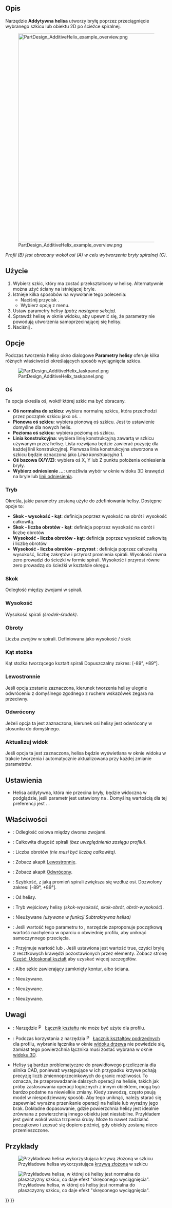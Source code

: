 <languages/>

{{Docnav/pl
|[[PartDesign_AdditivePipe/pl|Uzupełnianie wyciągnięciem wzdłuż ścieżki]]
|[[PartDesign_AdditiveBox/pl|Addytywny prostopadłościan]]
|[[PartDesign_Workbench/pl|środowisko pracy Projekt Części]]
|IconL=PartDesign_AdditivePipe.svg
|IconR=PartDesign_AdditiveBox.svg
|IconC=Workbench_PartDesign.svg
}}

{{GuiCommand/pl
|Name=PartDesign AdditiveHelix
|Name/pl=Projekt Części: Addytywna helisa
|MenuLocation=Projekt Części → Utwórz cechę przez dodanie → Addytywna helisa
|Workbenches=[[PartDesign_Workbench/pl|Projekt Części]]
|Version=0.19
|SeeAlso=[[PartDesign_SubtractiveHelix/pl|Komponent bryła pierwotna do odjęcia]]
}}

<span id="Description"></span>
==Opis==

Narzędzie '''Addytywna helisa''' utworzy bryłę poprzez przeciągnięcie wybranego szkicu lub obiektu 2D po ścieżce spiralnej.

[[File:PartDesign_AdditiveHelix_example_overview.png|none|650px]]

''Profil (B) jest obracany wokół osi (A) w celu wytworzenia bryły spiralnej (C)''.

<span id="Usage"></span>
==Użycie==

# Wybierz szkic, który ma zostać przekształcony w helisę. Alternatywnie można użyć ściany na istniejącej bryle.
# Istnieje kilka sposobów na wywołanie tego polecenia:
#* Naciśnij przycisk {{Button|[[Image:PartDesign_AdditiveHelix.svg|16px]] [[PartDesign_AdditiveHelix/pl|Addytywna helisa]]}}.
#* Wybierz opcję {{MenuCommand|Projekt Części → Utwórz cechę przez dodanie → [[Image:PartDesign_AdditiveHelix.svg|16px]] Addytywna helisa}} z menu.
# Ustaw parametry helisy ''(patrz następna sekcja)''.
# Sprawdź helisę w oknie widoku, aby upewnić się, że parametry nie powodują utworzenia samoprzecinającej się helisy.
# Naciśnij {{Button|OK}}.

<span id="Options"></span>
==Opcje==

Podczas tworzenia helisy okno dialogowe '''Parametry helisy''' oferuje kilka różnych właściwości określających sposób wyciągnięcia szkicu.

[[File:PartDesign_AdditiveHelix_taskpanel.png|frame|left]]

<span id="Axis"></span>
===Oś===

Ta opcja określa oś, wokół której szkic ma być obracany.
* '''Oś normalna do szkicu''': wybiera normalną szkicu, która przechodzi przez początek szkicu jako oś. {{Version/pl|0.20}}.
* '''Pionowa oś szkicu''': wybiera pionową oś szkicu. Jest to ustawienie domyślne dla nowych helis.
* '''Pozioma oś szkicu''': wybiera poziomą oś szkicu.
* '''Linia konstrukcyjna''': wybiera linię konstrukcyjną zawartą w szkicu używanym przez helisę. Lista rozwijana będzie zawierać pozycję dla każdej linii konstrukcyjnej. Pierwsza linia konstrukcyjna utworzona w szkicu będzie oznaczona jako ''Linia konstrukcyjna 1''.
* '''Oś bazowa (X/Y/Z)''': wybiera oś X, Y lub Z punktu położenia odniesienia bryły.
* '''Wybierz odniesienie ...''': umożliwia wybór w oknie widoku 3D krawędzi na bryle lub [[PartDesign_Line/pl|linii odniesienia]].

<span id="Mode"></span>
===Tryb===

Określa, jakie parametry zostaną użyte do zdefiniowania helisy. Dostępne opcje to:
* '''Skok - wysokość - kąt''': definicja poprzez wysokość na obrót i wysokość całkowitą.
* '''Skok - liczba obrotów - kąt''': definicja poprzez wysokość na obrót i liczbę obrotów
* '''Wysokość - liczba obrotów - kąt''': definicja poprzez wysokość całkowitą i liczbę obrotów
* '''Wysokość - liczba obrotów - przyrost''' {{Version/pl|0.20}}: definicja poprzez całkowitą wysokość, liczbę zakrętów i przyrost promienia spirali. Wysokość równa zero prowadzi do ścieżki w formie spirali. Wysokość i przyrost równe zero prowadzą do ścieżki w kształcie okręgu.

<span id="Pitch"></span>
===Skok===

Odległość między zwojami w spirali.

<span id="Height"></span>
===Wysokość===

Wysokość spirali ''(środek-środek)''.

<span id="Turns"></span>
===Obroty===

Liczba zwojów w spirali. Definiowana jako wysokość / skok

<span id="Cone_Angle"></span>
===Kąt stożka===

Kąt stożka tworzącego kształt spirali Dopuszczalny zakres: [-89°, +89°].

<span id="Left_handed"></span>
===Lewostronnie===

Jeśli opcja zostanie zaznaczona, kierunek tworzenia helisy ulegnie odwróceniu z domyślnego zgodnego z ruchem wskazówek zegara na przeciwny.

<span id="Reversed"></span>
===Odwrócony===

Jeżeli opcja ta jest zaznaczona, kierunek osi helisy jest odwrócony w stosunku do domyślnego.

<span id="Update_view"></span>
===Aktualizuj widok===

Jeśli opcja ta jest zaznaczona, helisa będzie wyświetlana w oknie widoku w trakcie tworzenia i automatycznie aktualizowana przy każdej zmianie parametrów.

<span id="Preferences"></span>
==Ustawienia==

* Helisa addytywna, która nie przecina bryły, będzie widoczna w podglądzie, jeśli parametr {{MenuCommand|Przybory → Edycja parameterów... → BaseApp → Preferencje → Mod → PartDesign → AdditiveHelixPreview}} jest ustawiony na {{TRUE/pl}}. Domyślną wartością dla tej preferencji jest {{FALSE/pl}}. {{Version/pl|0.20}}.

<span id="Properties"></span>
==Właściwości==

* {{PropertyData|Skok}}: Odległość osiowa między dwoma zwojami.
* {{PropertyData|Wysokość}}: Całkowita długość spirali ''(bez uwzględnienia zasięgu profilu)''.
* {{PropertyData|Obroty}}: Liczba obrotów ''(nie musi być liczbą całkowitą)''.
* {{PropertyData|Lewostronnie}}: Zobacz akapit [[#Lewostronnie|Lewostronnie]].
* {{PropertyData|Odwrócony}}: Zobacz akapit [[#Odwrócony|Odwrócony]].
* {{PropertyData|Kąt}}: Szybkość, z jaką promień spirali zwiększa się wzdłuż osi. Dozwolony zakres: [-89°, +89°].
* {{PropertyData|Oś odniesienia}}: Oś helisy.
* {{PropertyData|Tryb}}: Tryb wejściowy helisy ''(skok-wysokość, skok-obrót, obrót-wysokość)''.
* {{PropertyData|Zewnętrzny}}: Nieużywane ''(używane w funkcji Subtraktywna helisa)''
* {{PropertyData|Został edytowany}}: Jeśli wartość tego parametru to {{false/pl}}, narzędzie zaproponuje początkową wartość nachylenia w oparciu o obwiednię profilu, aby uniknąć samoczynnego przecięcia.
* {{PropertyData|Ulepsz}}: Przyjmuje wartość {{true/pl}} lub {{false/pl}}. Jeśli ustawiona jest wartość true, czyści bryłę z resztkowych krawędzi pozostawionych przez elementy. Zobacz stronę [[Part_RefineShape/pl|Część: Udoskonal kształt]] aby uzyskać więcej szczegółów.
* {{PropertyData|Profil}}: Albo szkic zawierający zamknięty kontur, albo ściana.
* {{PropertyData|Płaszczyzna środkowa}}: Nieużywane.
* {{PropertyData|Aż do ściany}}: Nieużywane.
* {{PropertyData|Zezwalaj na wiele ścian}}: Nieużywane.

<span id="Notes"></span>
==Uwagi==

* {{VersionMinus/pl|0.21}}: Narzędzie [[File:PartDesign_ShapeBinder.svg|16px]] [[PartDesign_ShapeBinder/pl|Łącznik kształtu]] nie może być użyte dla profilu.
* {{VersionMinus/pl|0.21}}: Podczas korzystania z narzędzia [[File:PartDesign_SubShapeBinder.svg|16px]] [[PartDesign_SubShapeBinder/pl|Łącznik kształtów podrzędnych]] dla profilu, wybranie łącznika w oknie [[Tree_view/pl|widoku drzewa]] nie powiedzie się, zamiast tego powierzchnia łącznika musi zostać wybrana w oknie [[3D_view/pl|widoku 3D]].
* Helisy są bardzo problematyczne do prawidłowego przeliczenia dla silnika CAD, ponieważ występujące w ich przypadku krzywe pchają precyzję liczb zmiennoprzecinkowych do granic możliwości. To oznacza, że przeprowadzanie dalszych operacji na helisie, takich jak próby zastosowania operacji logicznych z innym obiektem, mogą być bardzo podatne na niewielkie zmiany. Kiedy zawodzą, często psują model w niespodziewany sposób. Aby tego uniknąć, należy starać się zapewniać wyraźne przenikanie operacji na helisie lub wyraźny jego brak. Dokładne dopasowanie, gdzie powierzchnia helisy jest idealnie zrównana z powierzchnią innego obiektu jest niestabilne. Przykładem jest gwint wokół walca trzpienia śruby. Może to nawet zadziałać początkowo i zepsuć się dopiero później, gdy obiekty zostaną nieco przemieszczone.

<span id="Examples"></span>
==Przykłady==

[[File:PartDesign_AdditiveHelix_example_bspline.png|frame|left|Przykładowa helisa wykorzystująca [[Sketcher_CreateBSpline/pl|krzywą złożoną]] w szkicu]]

[[File:PartDesign_AdditiveHelix_example_twisting_pad.png|frame|left|Przykładowa helisa, w której oś helisy jest normalna do płaszczyzny szkicu, co daje efekt "skręconego  wyciągnięcia".]]


{{Docnav/pl
|[[PartDesign_AdditivePipe/pl|Uzupełnianie wyciągnięciem wzdłuż ścieżki]]
|[[PartDesign_AdditiveBox/pl|Addytywny prostopadłościan]]
|[[PartDesign_Workbench/pl|środowisko pracy Projekt Części]]
|IconL=PartDesign_AdditivePipe.svg
|IconR=PartDesign_AdditiveBox.svg
|IconC=Workbench_PartDesign.svg
}}

{{PartDesign Tools navi{{#translation:}}}}
{{Userdocnavi{{#translation:}}}}